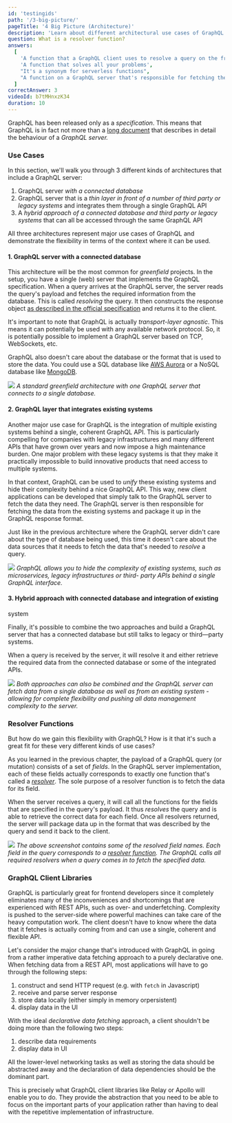 ```yaml
---
id: 'testingids'
path: '/3-big-picture/'
pageTitle: '4 Big Picture (Architecture)'
description: 'Learn about different architectural use cases of GraphQL and the major components on the backend and the frontend, like resolver functions and client libraries.'
question: What is a resolver function?
answers:
  [
    'A function that a GraphQL client uses to resolve a query on the frontend',
    'A function that solves all your problems',
    "It's a synonym for serverless functions",
    "A function on a GraphQL server that's responsible for fetching the data for a single field",
  ]
correctAnswer: 3
videoId: b7tMHnxzK34
duration: 10
---
```


GraphQL has been released only as a _specification_. This means that GraphQL is
in fact not more than a [long document](https://facebook.github.io/graphql/)
that describes in detail the behaviour of a _GraphQL server._

### Use Cases

In this section, we'll walk you through 3 different kinds of architectures that
include a GraphQL server:

1. GraphQL server _with a connected database_
2. GraphQL server that is a _thin layer in front of a number of third party or
   legacy systems_ and integrates them through a single GraphQL API
3. A _hybrid approach of a connected database and third party or legacy systems_
   that can all be accessed through the same GraphQL API

All three architectures represent major use cases of GraphQL and demonstrate
the flexibility in terms of the context where it can be used.

#### 1. GraphQL server with a connected database

This architecture will be the most common for _greenfield_ projects. In the
setup, you have a single (web) server that implements the GraphQL
specification. When a query arrives at the GraphQL server, the server reads the
query's payload and fetches the required information from the database. This is
called _resolving_ the query. It then constructs the response object [as
described in the official specification](https://facebook.github.io/graphql/#sec-Response)
and returns it to the client.

It's important to note that GraphQL is actually _transport-layer agnostic_.
This means it can potentially be used with any available network protocol. So,
it is potentially possible to implement a GraphQL server based on TCP,
WebSockets, etc.

GraphQL also doesn't care about the database or the format that is used to
store the data. You could use a SQL database like [AWS Aurora](https://aws.amazon.com/rds/aurora)
or a NoSQL database like [MongoDB](https://www.mongodb.com/).

![](https://imgur.com/cRE6oeb.png) _A standard greenfield architecture with one
GraphQL server that connects to a single database._

#### 2. GraphQL layer that integrates existing systems

Another major use case for GraphQL is the integration of multiple existing
systems behind a single, coherent GraphQL API. This is particularly compelling
for companies with legacy infrastructures and many different APIs that have
grown over years and now impose a high maintenance burden. One major problem
with these legacy systems is that they make it practically impossible to build
innovative products that need access to multiple systems.

In that context, GraphQL can be used to _unify_ these existing systems and hide
their complexity behind a nice GraphQL API. This way, new client applications
can be developed that simply talk to the GraphQL server to fetch the data they
need. The GraphQL server is then responsible for fetching the data from the
existing systems and package it up in the GraphQL response format.

Just like in the previous architecture where the GraphQL server didn't care
about the type of database being used, this time it doesn't care about the data
sources that it needs to fetch the data that's needed to _resolve_ a query.

![](https://imgur.com/zQggcSX.png) _GraphQL allows you to hide the complexity
of existing systems, such as microservices, legacy infrastructures or third-
party APIs behind a single GraphQL interface._

#### 3. Hybrid approach with connected database and integration of existing

system

Finally, it's possible to combine the two approaches and build a GraphQL server
that has a connected database but still talks to legacy or third—party systems.

When a query is received by the server, it will resolve it and either retrieve
the required data from the connected database or some of the integrated APIs.

![](https://imgur.com/73dByTz.png) _Both approaches can also be combined and
the GraphQL server can fetch data from a single database as well as from an
existing system - allowing for complete flexibility and pushing all data
management complexity to the server._

### Resolver Functions

But how do we gain this flexibility with GraphQL? How is it that it's such a
great fit for these very different kinds of use cases?

As you learned in the previous chapter, the payload of a GraphQL query (or
mutation) consists of a set of _fields_. In the GraphQL server implementation,
each of these fields actually corresponds to exactly one function that's called
a [_resolver_](http://graphql.org/learn/execution/#root-fields-resolvers). The
sole purpose of a resolver function is to fetch the data for its field.

When the server receives a query, it will call all the functions for the fields
that are specified in the query's payload. It thus _resolves_ the query and is
able to retrieve the correct data for each field. Once all resolvers returned,
the server will package data up in the format that was described by the query
and send it back to the client.

![](https://imgur.com/e1gBEP5.png) _The above screenshot contains some of the
resolved field names. Each field in the query corresponds to a [resolver
function](http://graphql.org/learn/execution/#root-fields-resolvers). The
GraphQL calls all required resolvers when a query comes in to fetch the
specified data._

### GraphQL Client Libraries

GraphQL is particularly great for frontend developers since it completely
eliminates many of the inconveniences and shortcomings that are experienced
with REST APIs, such as over- and underfetching. Complexity is pushed to the
server-side where powerful machines can take care of the heavy computation
work. The client doesn't have to know where the data that it fetches is
actually coming from and can use a single, coherent and flexible API.

Let's consider the major change that's introduced with GraphQL in going from a
rather imperative data fetching approach to a purely declarative one. When
fetching data from a REST API, most applications will have to go through the
following steps:

1. construct and send HTTP request (e.g. with `fetch` in Javascript)
2. receive and parse server response
3. store data locally (either simply in memory orpersistent)
4. display data in the UI

With the ideal _declarative data fetching_ approach, a client shouldn't be
doing more than the following two steps:

1. describe data requirements
2. display data in UI

All the lower-level networking tasks as well as storing the data should be
abstracted away and the declaration of data dependencies should be the dominant
part.

This is precisely what GraphQL client libraries like Relay or Apollo will
enable you to do. They provide the abstraction that you need to be able to
focus on the important parts of your application rather than having to deal
with the repetitive implementation of infrastructure.
